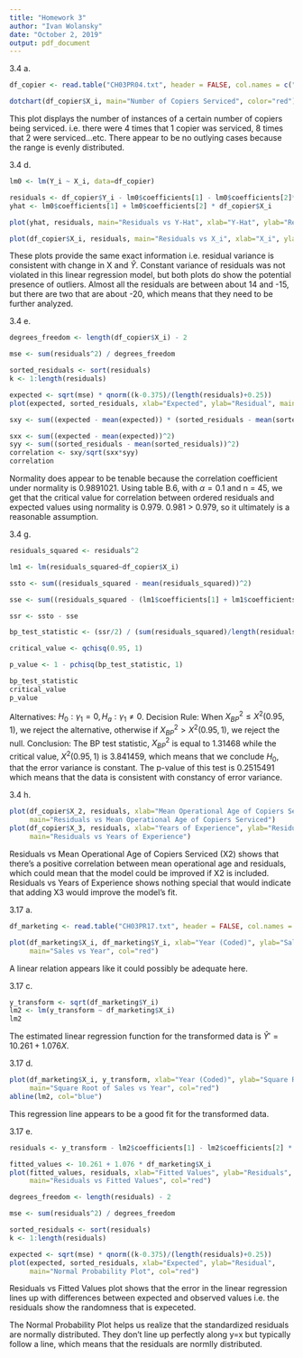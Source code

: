 ```yaml
---
title: "Homework 3"
author: "Ivan Wolansky"
date: "October 2, 2019"
output: pdf_document
---
```


3.4 a.
```r
df_copier <- read.table("CH03PR04.txt", header = FALSE, col.names = c("Y_i", "X_i", "X_2", "X_3"))

dotchart(df_copier$X_i, main="Number of Copiers Serviced", color="red")
```
This plot displays the number of instances of a certain number of copiers being serviced. i.e. there were 4 times that 1 copier was serviced, 8 times that 2 were serviced...etc. There appear to be no outlying cases because the range is evenly distributed.

3.4 d.
```r
lm0 <- lm(Y_i ~ X_i, data=df_copier)

residuals <- df_copier$Y_i - lm0$coefficients[1] - lm0$coefficients[2]*df_copier$X_i
yhat <- lm0$coefficients[1] + lm0$coefficients[2] * df_copier$X_i

plot(yhat, residuals, main="Residuals vs Y-Hat", xlab="Y-Hat", ylab="Residual")

plot(df_copier$X_i, residuals, main="Residuals vs X_i", xlab="X_i", ylab="Residual")

```
These plots provide the same exact information i.e. residual variance is consistent with change in X and $\hat Y$. Constant variance of residuals was not violated in this linear regression model, but both plots do show the potential presence of outliers. Almost all the residuals are between about 14 and -15, but there are two that are about -20, which means that they need to be further analyzed.

3.4 e.
```r
degrees_freedom <- length(df_copier$X_i) - 2

mse <- sum(residuals^2) / degrees_freedom

sorted_residuals <- sort(residuals)
k <- 1:length(residuals)

expected <- sqrt(mse) * qnorm((k-0.375)/(length(residuals)+0.25))
plot(expected, sorted_residuals, xlab="Expected", ylab="Residual", main="Normal Probability Plot")

sxy <- sum((expected - mean(expected)) * (sorted_residuals - mean(sorted_residuals)))

sxx <- sum((expected - mean(expected))^2)
syy <- sum((sorted_residuals - mean(sorted_residuals))^2)
correlation <- sxy/sqrt(sxx*syy)
correlation
```
Normality does appear to be tenable because the correlation coefficient under normality is 0.9891021. Using table B.6, with $\alpha = 0.1$ and n = 45, we get that the critical value for correlation between ordered residuals and expected values using normality is 0.979. 0.981 > 0.979, so it ultimately is a reasonable assumption.


3.4 g.
```r
residuals_squared <- residuals^2

lm1 <- lm(residuals_squared~df_copier$X_i)

ssto <- sum((residuals_squared - mean(residuals_squared))^2)

sse <- sum((residuals_squared - (lm1$coefficients[1] + lm1$coefficients[2]*df_copier$X_i))^2)

ssr <- ssto - sse

bp_test_statistic <- (ssr/2) / (sum(residuals_squared)/length(residuals_squared))^2

critical_value <- qchisq(0.95, 1)

p_value <- 1 - pchisq(bp_test_statistic, 1)

bp_test_statistic
critical_value
p_value
```
Alternatives: $H_{0}: \gamma_{1} = 0, H_{a}: \gamma_{1} \neq 0$.
Decision Rule: When $X^{2}_{BP} \leq X^{2}(0.95, 1)$, we reject the alternative, otherwise if $X^{2}_{BP} > X^{2}(0.95, 1)$, we reject the null.
Conclusion: The BP test statistic, $X^{2}_{BP}$ is equal to 1.31468 while the critical value, $X^{2}(0.95, 1)$ is 3.841459, which means that we conclude $H_{0}$, that the error variance is constant. The p-value of this test is 0.2515491 which means that the data is consistent with constancy of error variance.

3.4 h.
```r
plot(df_copier$X_2, residuals, xlab="Mean Operational Age of Copiers Serviced", ylab="Residuals", 
     main="Residuals vs Mean Operational Age of Copiers Serviced")
plot(df_copier$X_3, residuals, xlab="Years of Experience", ylab="Residuals", 
     main="Residuals vs Years of Experience")
```
Residuals vs Mean Operational Age of Copiers Serviced (X2) shows that there's a positive correlation between mean operational age and residuals, which could mean that the model could be improved if X2 is included. Residuals vs Years of Experience shows nothing special that would indicate that adding X3 would improve the model's fit.

3.17 a.
```r
df_marketing <- read.table("CH03PR17.txt", header = FALSE, col.names = c("Y_i", "X_i"))

plot(df_marketing$X_i, df_marketing$Y_i, xlab="Year (Coded)", ylab="Sales (in thousands)", 
     main="Sales vs Year", col="red")
```
A linear relation appears like it could possibly be adequate here.

3.17 c.
```r
y_transform <- sqrt(df_marketing$Y_i)
lm2 <- lm(y_transform ~ df_marketing$X_i)
lm2
```
The estimated linear regression function for the transformed data is $\hat Y' = 10.261 + 1.076X$.

3.17 d.
```r
plot(df_marketing$X_i, y_transform, xlab="Year (Coded)", ylab="Square Root of Sales (in thousands)", 
     main="Square Root of Sales vs Year", col="red")
abline(lm2, col="blue")
```
This regression line appears to be a good fit for the transformed data.

3.17 e.
```r
residuals <- y_transform - lm2$coefficients[1] - lm2$coefficients[2] * df_marketing$X_i

fitted_values <- 10.261 + 1.076 * df_marketing$X_i
plot(fitted_values, residuals, xlab="Fitted Values", ylab="Residuals", 
     main="Residuals vs Fitted Values", col="red")

degrees_freedom <- length(residuals) - 2

mse <- sum(residuals^2) / degrees_freedom

sorted_residuals <- sort(residuals)
k <- 1:length(residuals)

expected <- sqrt(mse) * qnorm((k-0.375)/(length(residuals)+0.25))
plot(expected, sorted_residuals, xlab="Expected", ylab="Residual", 
     main="Normal Probability Plot", col="red")
```
Residuals vs Fitted Values plot shows that the error in the linear regression lines up with differences between expected and observed values i.e. the residuals show the randomness that is expeceted.

The Normal Probability Plot helps us realize that the standardized residuals are normally distributed. They don't line up perfectly along y=x but typically follow a line, which means that the residuals are normlly distributed.